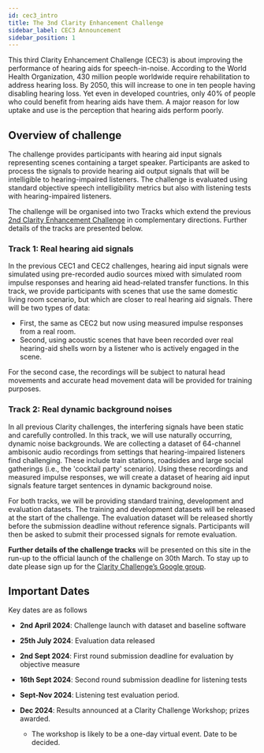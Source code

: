 ```yaml
---
id: cec3_intro
title: The 3nd Clarity Enhancement Challenge
sidebar_label: CEC3 Announcement
sidebar_position: 1
---
```


This third Clarity Enhancement Challenge (CEC3) is about improving the performance of hearing aids for speech-in-noise. According to the World Health Organization, 430 million people worldwide require rehabilitation to address hearing loss. By 2050, this will increase to one in ten people having disabling hearing loss. Yet even in developed countries, only 40% of people who could benefit from hearing aids have them. A major reason for low uptake and use is the perception that hearing aids perform poorly.

## Overview of challenge

The challenge provides participants with hearing aid input signals representing scenes containing a target speaker. Participants are asked to process the signals to provide hearing aid output signals that will be intelligible to hearing-impaired listeners. The challenge is evaluated using standard objective speech intelligibility metrics but also with listening tests with hearing-impaired listeners.

The challenge will be organised into two Tracks which extend the previous [2nd Clarity Enhancement Challenge](../cec2/cec2_intro) in complementary directions. Further details of the tracks are presented below.

### Track 1: Real hearing aid signals

In the previous CEC1 and CEC2 challenges, hearing aid input signals were simulated using pre-recorded audio sources mixed with simulated room impulse responses and hearing aid head-related transfer functions. In this track, we provide participants with scenes that use the same domestic living room scenario, but which are closer to real hearing aid signals. There will be two types of data:

- First, the same as CEC2 but now using measured impulse responses from a real room.
- Second, using acoustic scenes that have been recorded over real hearing-aid shells worn by a listener who is actively engaged in the scene.

For the second case, the recordings will be subject to natural head movements and accurate head movement data will be provided for training purposes.

### Track 2: Real dynamic background noises

In all previous Clarity challenges, the interfering signals have been static and carefully controlled. In this track, we will use naturally occurring, dynamic noise backgrounds. We are collecting a dataset of 64-channel ambisonic audio recordings from settings that hearing-impaired listeners find challenging. These include train stations, roadsides and large social gatherings (i.e., the 'cocktail party' scenario). Using these recordings and measured impulse responses, we will create a dataset of hearing aid input signals feature target sentences in dynamic background noise.

For both tracks, we will be providing standard training, development and evaluation datasets. The training and development datasets will be released at the start of the challenge. The evaluation dataset will be released shortly before the submission deadline without reference signals. Participants will then be asked to submit their processed signals for remote evaluation.

**Further details of the challenge tracks** will be presented on this site in the run-up to the official launch of the challenge on 30th March. To stay up to date please sign up for the [Clarity Challenge’s Google group](https://groups.google.com/g/clarity-challenge).

## Important Dates

Key dates are as follows

- **2nd April 2024**: Challenge launch with dataset and baseline software
- **25th July 2024**: Evaluation data released
- **2nd Sept 2024**: First round submission deadline for evaluation by objective measure

- **16th Sept 2024**: Second round submission deadline for listening tests

- **Sept-Nov 2024**: Listening test evaluation period.
- **Dec 2024**:  Results announced at a Clarity Challenge Workshop; prizes awarded.
  - The workshop is likely to be a one-day virtual event. Date to be decided.
